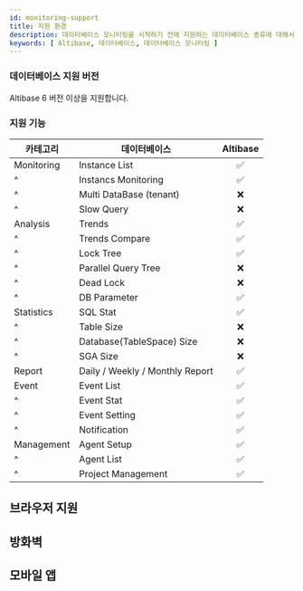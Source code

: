 ```yaml
---
id: monitoring-support
title: 지원 환경
description: 데이터베이스 모니터링을 시작하기 전에 지원하는 데이터베이스 종류에 대해서 알아보세요.
keywords: [ Altibase, 데이터베이스, 데이터베이스 모니터링 ]
---
```



<Dbtypeofsupportdb />  

### 데이터베이스 지원 버전

Altibase 6 버전 이상을 지원합니다.


<DBsupportNote />

### 지원 기능

|카테고리|데이터베이스|Altibase|
|--|--|:-:|
|Monitoring|Instance List|<span class='emoji-ok'>✅</span>|
|^|Instancs Monitoring|<span class='emoji-ok'>✅</span>|
|^|Multi DataBase (tenant)|<span class='emoji-no'>❌</span>|
|^|Slow Query|<span class='emoji-no'>❌</span>|
|Analysis|Trends|<span class='emoji-ok'>✅</span>|
|^|Trends Compare|<span class='emoji-ok'>✅</span>|
|^|Lock Tree|<span class='emoji-ok'>✅</span>|
|^|Parallel Query Tree|<span class='emoji-no'>❌</span>|
|^|Dead Lock|<span class='emoji-no'>❌</span>|
|^|DB Parameter|<span class='emoji-ok'>✅</span>|
|Statistics|SQL Stat|<span class='emoji-ok'>✅</span>|
|^|Table Size|<span class='emoji-no'>❌</span>|
|^|Database(TableSpace) Size|<span class='emoji-no'>❌</span>|
|^|SGA Size|<span class='emoji-no'>❌</span>|
|Report|Daily / Weekly / Monthly Report|<span class='emoji-ok'>✅</span>|
|Event|Event List|<span class='emoji-ok'>✅</span>|
|^|Event Stat|<span class='emoji-ok'>✅</span>|
|^|Event Setting|<span class='emoji-ok'>✅</span>|
|^|Notification|<span class='emoji-ok'>✅</span>|
|Management|Agent Setup|<span class='emoji-ok'>✅</span>|
|^|Agent List|<span class='emoji-ok'>✅</span>|
|^|Project Management|<span class='emoji-ok'>✅</span>|

## 브라우저 지원


<Supportedbrowser />

## 방화벽


<Proxy /> 

## 모바일 앱


<Mobileapp />  